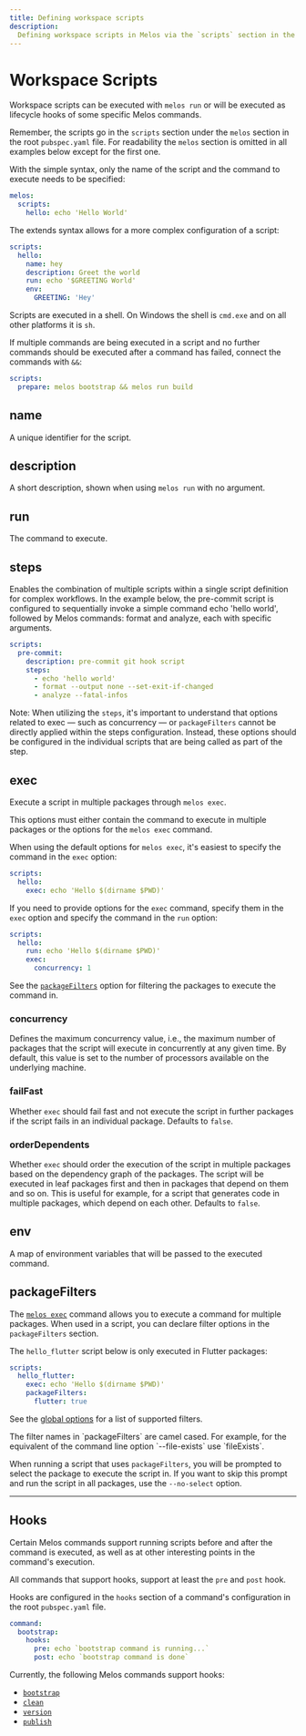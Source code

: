 ```yaml
---
title: Defining workspace scripts
description:
  Defining workspace scripts in Melos via the `scripts` section in the root `pubspec.yaml`.
---
```


# Workspace Scripts

Workspace scripts can be executed with `melos run` or will be executed as
lifecycle hooks of some specific Melos commands.

Remember, the scripts go in the `scripts` section under the `melos` section in
the root `pubspec.yaml` file. For readability the `melos` section is omitted in
all examples below except for the first one.

With the simple syntax, only the name of the script and the command to execute
needs to be specified:

```yaml
melos:
  scripts:
    hello: echo 'Hello World'
```

The extends syntax allows for a more complex configuration of a script:

```yaml
scripts:
  hello:
    name: hey
    description: Greet the world
    run: echo '$GREETING World'
    env:
      GREETING: 'Hey'
```

Scripts are executed in a shell. On Windows the shell is `cmd.exe` and on all
other platforms it is `sh`.

If multiple commands are being executed in a script and no further commands
should be executed after a command has failed, connect the commands with `&&`:

```yaml
scripts:
  prepare: melos bootstrap && melos run build
```

## name

A unique identifier for the script.

## description

A short description, shown when using `melos run` with no argument.

## run

The command to execute.

## steps

Enables the combination of multiple scripts within a single script definition
for complex workflows. In the example below, the pre-commit script is
configured to sequentially invoke a simple command echo 'hello world',
followed by Melos commands: format and analyze, each with specific arguments.

```yaml
scripts:
  pre-commit:
    description: pre-commit git hook script
    steps:
      - echo 'hello world'
      - format --output none --set-exit-if-changed
      - analyze --fatal-infos
```

Note: When utilizing the `steps`, it's important to understand that options 
related to exec — such as concurrency — or `packageFilters` cannot be directly 
applied within the steps configuration. Instead, these options should be 
configured in the individual scripts that are being called as part of the step.

## exec

Execute a script in multiple packages through `melos exec`.

This options must either contain the command to execute in multiple packages or
the options for the `melos exec` command.

When using the default options for `melos exec`, it's easiest to specify the
command in the `exec` option:

```yaml
scripts:
  hello:
    exec: echo 'Hello $(dirname $PWD)'
```

If you need to provide options for the `exec` command, specify them in the
`exec` option and specify the command in the `run` option:

```yaml
scripts:
  hello:
    run: echo 'Hello $(dirname $PWD)'
    exec:
      concurrency: 1
```

See the [`packageFilters`](/configuration/scripts#packagefilters) option for
filtering the packages to execute the command in.

### concurrency

Defines the maximum concurrency value, i.e., the maximum number of packages that
the script will execute in concurrently at any given time. By default, this value
is set to the number of processors available on the underlying machine.

### failFast

Whether `exec` should fail fast and not execute the script in further packages
if the script fails in an individual package. Defaults to `false`.

### orderDependents

Whether `exec` should order the execution of the script in multiple packages
based on the dependency graph of the packages. The script will be executed in
leaf packages first and then in packages that depend on them and so on. This is
useful for example, for a script that generates code in multiple packages, which
depend on each other. Defaults to `false`.

## env

A map of environment variables that will be passed to the executed command.

## packageFilters

The [`melos exec`](/commands/exec) command allows you to execute a command for
multiple packages. When used in a script, you can declare filter options in the
`packageFilters` section.

The `hello_flutter` script below is only executed in Flutter packages:

```yaml
scripts:
  hello_flutter:
    exec: echo 'Hello $(dirname $PWD)'
    packageFilters:
      flutter: true
```

See the [global options](/filters) for a list of supported filters.

<Warning>
  The filter names in `packageFilters` are camel cased. For example, for the
  equivalent of the command line option `--file-exists` use `fileExists`.
</Warning>

When running a script that uses `packageFilters`, you will be prompted to select
the package to execute the script in. If you want to skip this prompt and run
the script in all packages, use the `--no-select` option.

---

## Hooks

Certain Melos commands support running scripts before and after the command is
executed, as well as at other interesting points in the command's execution.

All commands that support hooks, support at least the `pre` and `post` hook.

Hooks are configured in the `hooks` section of a command's configuration in the
root `pubspec.yaml` file.

```yaml
command:
  bootstrap:
    hooks:
      pre: echo `bootstrap command is running...`
      post: echo `bootstrap command is done`
```

Currently, the following Melos commands support hooks:

- [`bootstrap`](/commands/bootstrap)
- [`clean`](/commands/clean)
- [`version`](/commands/version)
- [`publish`](/commands/publish)
